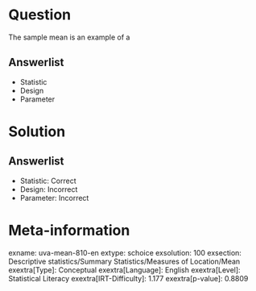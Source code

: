 Question
========

The sample mean is an example of a

Answerlist
----------

* Statistic
* Design
* Parameter

Solution
========

Answerlist
----------

* Statistic: Correct
* Design: Incorrect
* Parameter: Incorrect

Meta-information
================
exname: uva-mean-810-en
extype: schoice
exsolution: 100
exsection: Descriptive statistics/Summary Statistics/Measures of Location/Mean
exextra[Type]: Conceptual
exextra[Language]: English
exextra[Level]: Statistical Literacy
exextra[IRT-Difficulty]: 1.177
exextra[p-value]: 0.8809
